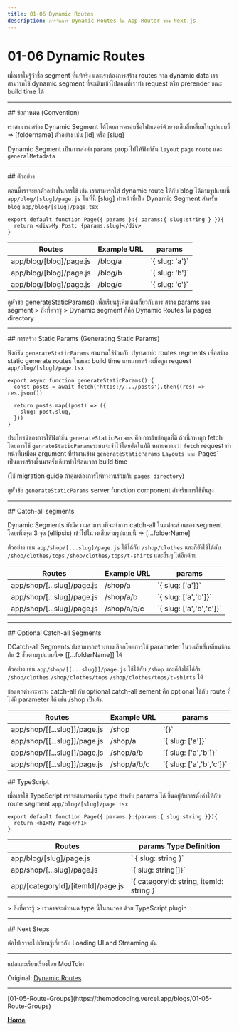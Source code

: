 ```yaml
---
title: 01-06 Dynamic Routes
description: การจัดการ Dynamic Routes ใน App Router ของ Next.js
---
```


# 01-06 Dynamic Routes

เมื่อเราไม่รู้ว่าชื่อ segment ที่แท้จริง และเราต้องการสร้าง routes จาก dynamic data เราสามารถใช้ dynamic segment ที่จะเติมเข้าไปตอนที่เราทำ request หรือ prerender ขณะ build time ได้

<hr />
## ข้อกำหนด (Convention)

เราสามารถสร้าง Dynamic Segment ได้โดยการครอบชื่อโฟลเดอร์ด้วยวงเล็บสี่เหลี่ยมในรูปแบบนี้ => [foldername] ตัวอย่าง เช่น [id] หรือ [slug]

Dynamic Segment เป็นการส่งค่า `params` prop ไปให้ฟังก์ชัน `layout` `page` `route` และ `generalMetadata`

<hr />
## ตัวอย่าง

ตอนนี้เราจะยกตัวอย่างในการใช้ เช่น เราสามารถใส่ dynamic route ให้กับ blog ได้ตามรูปแบบนี้ `app/blog/[slug]/page.js` ในที่นี้ [slug] ทำหน้าที่เป็น Dynamic Segment สำหรับ `blog`
`app/blog/[slug]/page.tsx`

```
export default function Page({ params }:{ params:{ slug:string } }){
  return <div>My Post: {params.slug}</div>
}
```

<table>
  <thead>
    <tr>
      <th>Routes</th>
      <th>Example URL</th>
      <th>params</th>
    </tr>
  </thead>
  <tbody>
    <tr>
      <td>app/blog/[blog]/page.js</td>
      <td>/blog/a</td>
      <td>`{ slug: 'a'}`</td>
    </tr>
    <tr>
      <td>app/blog/[blog]/page.js</td>
      <td>/blog/b</td>
      <td>`{ slug: 'b'}`</td>
    </tr>
    <tr>
      <td>app/blog/[blog]/page.js</td>
      <td>/blog/c</td>
      <td>`{ slug: 'c'}`</td>
    </tr>
  </tbody>
</table>
ดูหัวข้อ generateStaticParams() เพื่อเรียนรู้เพิ่มเติมเกี่ยวกับการ สร้าง params ของ segment
> สิ่งที่ควรรู้
> Dynamic segment ก็คือ Dynamic Routes ใน pages directory
<hr />
## การสร้าง Static Params (Generating Static Params)

ฟังก์ชัน `generateStaticParams` ศามารถใช้ร่วมกับ dynamic routes regments เพื่อสร้าง static generate routes ในขณะ build time แทนการสร้างเมื่อถูก request
`app/blog/[slug]/page.tsx`

```
export async function generateStaticParams() {
  const posts = await fetch('https://.../posts').then((res) => res.json())

  return posts.map((post) => ({
    slug: post.slug,
  }))
}
```

ประโยชน์ของการใช้ฟังก์ชัน `generateStaticParams` คือ การรับข้อมูลที่ดี ถ้าเนื้อหาถูก fetch โดยการใช้ `genrateStaticParams`ระบบจะจำไว้โดยอัตโนมัติ หมายความว่า `fetch` request ทำหน้าที่เหมือน argument ที่ทำงานข้าม `generateStaticParams` `Layouts และ `Pages` เป็นการสร้างขึ้นมาครั้งเดียวทำให้ลดเวลา build time

(ใช้ migration guide ถ้าคุณต้องการให้ทำงานร่วมกับ `pages directory`)

ดูหัวข้อ `generateStaticParams` server function component สำหรับการใช้ขั้นสูง

<hr />
## Catch-all segments

Dynamic Segments ยังมีความสามารถที่จะทำการ catch-all ในแต่ละส่วนของ segment โดยเพิ่มจุด 3 จุด (ellipsis) เข้าไปในวงเล็บตามรูปแบบนี้ => [...folderName]

ตัวอย่าง เช่น `app/shop/[...slug]/page.js` ใช้ได้กับ `/shop/clothes` และก็ยังใช้ได้กับ `/shop/clothes/tops` `/shop/clothes/tops/t-shirts` และอื่นๆ ได้อีกด้วย

<table>
  <thead>
    <tr>
      <th>Routes</th>
      <th>Example URL</th>
      <th>params</th>
    </tr>
  </thead>
  <tbody>
    <tr>
      <td>app/shop/[...slug]/page.js</td>
      <td>/shop/a</td>
      <td>`{ slug: ['a']}`</td>
    </tr>
    <tr>
      <td>app/shop/[...slug]/page.js</td>
      <td>/shop/a/b</td>
      <td>`{ slug: ['a','b']}`</td>
    </tr>
    <tr>
      <td>app/shop/[...slug]/page.js</td>
      <td>/shop/a/b/c</td>
      <td>`{ slug: ['a','b','c']}`</td>
    </tr>
  </tbody>
</table>
<hr />
## Optional Catch-all Segments

DCatch-all Segments ยังสามารถสร้างทางเลือกโดยการใช้ parameter ในวงเล็บสี่เหลี่ยมซ้อนกัน 2 ชั้นตามรูปแบบนี้=> [[...folderName]] ได้

ตัวอย่าง เช่น `app/shop/[[...slug]]/page.js` ใช้ได้กับ `/shop` และก็ยังใช้ได้กับ `/shop/clothes` `/shop/clothes/tops` `/shop/clothes/tops/t-shirts` ได้

ข้อแตกต่างระหว่าง catch-all กับ optional catch-all sement คือ optional ใช้กับ route ที่ไม่มี parameter ได้ เช่น /shop เป็นต้น

<table>
  <thead>
    <tr>
      <th>Routes</th>
      <th>Example URL</th>
      <th>params</th>
    </tr>
  </thead>
  <tbody>
    <tr>
      <td>app/shop/[[...slug]]/page.js</td>
      <td>/shop</td>
      <td>`{}`</td>
    </tr>
    <tr>
      <td>app/shop/[[...slug]]/page.js</td>
      <td>/shop/a</td>
      <td>`{ slug: ['a']}`</td>
    </tr>
    <tr>
      <td>app/shop/[[...slug[]/page.js</td>
      <td>/shop/a/b</td>
      <td>`{ slug: ['a','b']}`</td>
    </tr>
    <tr>
      <td>app/shop/[[...slug]]/page.js</td>
      <td>/shop/a/b/c</td>
      <td>`{ slug: ['a','b','c']}`</td>
    </tr>
  </tbody>
</table>
## TypeScript

เมื่อเราใช้ TypeScript เราจะสามารถเพิ่ม type สำหรับ params ได้ ขึ้นอยู่กับการตั้งค่าให้กับ route segment
`app/blog/[slug]/page.tsx`

```
export default function Page({ params }:{params:{ slug:string }}){
  return <h1>My Page</h1>
}
```

<table>
  <thead>
    <tr>
      <th>Routes</th>
      <th>params Type Definition</th>
    </tr>
  </thead>
  <tbody>
    <tr>
      <td>app/blog/[slug]/page.js</td>
      <td>` { slug: string }`</td>
    </tr>
    <tr>
      <td>app/shop/[...slug]/page.js</td>
      <td>`{ slug: string[]}`</td>
    </tr>
    <tr>
      <td>app/[categoryId]/[itemId]/page.js</td>
      <td>`{ categoryId: string, itemId: string }`</td>
    </tr>
  </tbody>
</table>
> สิ่งที่ควรรู้
> เราอาจจะกำหนด type นี้ในอนาคต ด้วย TypeScript plugin
<hr />
## Next Steps

ต่อไปเราจะไปเรียนรู้เกี่ยวกับ Loading UI and Streaming กัน

<hr />
แปลและเรียบเรียงโดย ModTdin

Original: [Dynamic Routes](https://nextjs.org/docs/app/building-your-application/routing/dynamic-routes)

<hr />
[01-05-Route-Groups](https://themodcoding.vercel.app/blogs/01-05-Route-Groups)

[**Home**](/)
